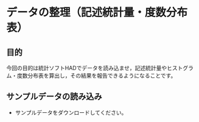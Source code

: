 # データの整理（記述統計量・度数分布表）

## 目的

今回の目的は統計ソフトHADでデータを読み込ませ，記述統計量やヒストグラム・度数分布表を算出し，その結果を報告できるようになることです。

## サンプルデータの読み込み

- サンプルデータをダウンロードしてください。